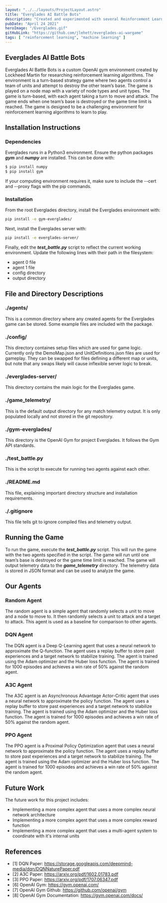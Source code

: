 ```yaml
---
layout: "../../layouts/ProjectLayout.astro"
title: "Everglades AI Battle Bots"
description: "Created and experimented with several Reinforcement Learning Agents including DQN, A3C, and PPO to play in Lockheed Martin’s OpenAI Gym environment: “Everglades”"
pubDate: "April 24 2021"
heroImage: "/Everglades.gif"
gitHubLink: "https://github.com/jlehett/everglades-ai-wargame"
tags: [ "reinforcement learning", "machine learning" ]
---
```


## Everglades AI Battle Bots

Everglades AI Battle Bots is a custom OpenAI gym environment created by Lockheed Martin for researching reinforcement learning algorithms. The environment is a turn-based strategy game where two agents control a team of units and attempt to destroy the other team’s base. The game is played on a node map with a variety of node types and unit types. The game is turn-based, with each agent taking a turn to move and attack. The game ends when one team’s base is destroyed or the game time limit is reached. The game is designed to be a challenging environment for reinforcement learning algorithms to learn to play.

## Installation Instructions
### Dependencies
Everglades runs in a Python3 environment. Ensure the python packages ***gym*** and ***numpy*** are installed. This can be done with:
```bash
$ pip install numpy
$ pip install gym
```
If your computing environment requires it, make sure to include the --cert and --proxy flags with the pip commands.

### Installation
From the root Everglades directory, install the Everglades environment with:
```bash
pip install -e gym-everglades/
```
Next, install the Everglades server with:
```bash
pip install -e everglades-server/
```
Finally, edit the ***test_battle.py*** script to reflect the current working environment. Update the following lines with their path in the filesystem:
*  agent 0 file
*  agent 1 file
*  config directory
*  output directory

## File and Directory Descriptions

### ./agents/

This is a common directory where any created agents for the Everglades game can be stored. Some example files are included with the package.

### ./config/

This directory containes setup files which are used for game logic. Currently only the DemoMap.json and UnitDefinitions.json files are used for gameplay. They can be swapped for files defining a different map or units, but note that any swaps likely will cause inflexible server logic to break.

### ./everglades-server/

This directory contains the main logic for the Everglades game. 

### ./game_telemetry/

This is the default output directory for any match telemetry output. It is only populated locally and not stored in the git repository.

### ./gym-everglades/

This directory is the OpenAI Gym for project Everglades. It follows the Gym API standards.

### ./test_battle.py

This is the script to execute for running two agents against each other.

### ./README.md

This file, explaining important directory structure and installation requirements.

### ./.gitignore

This file tells git to ignore compiled files and telemetry output. 

## Running the Game

To run the game, execute the ***test_battle.py*** script. This will run the game with the two agents specified in the script. The game will run until one team’s base is destroyed or the game time limit is reached. The game will output telemetry data to the ***game_telemetry*** directory. The telemetry data is stored in JSON format and can be used to analyze the game.

## Our Agents

### Random Agent

The random agent is a simple agent that randomly selects a unit to move and a node to move to. It then randomly selects a unit to attack and a target to attack. This agent is used as a baseline for comparison to other agents.

### DQN Agent

The DQN agent is a Deep Q-Learning agent that uses a neural network to approximate the Q-function. The agent uses a replay buffer to store past experiences and a target network to stabilize training. The agent is trained using the Adam optimizer and the Huber loss function. The agent is trained for 1000 episodes and achieves a win rate of 50% against the random agent.

### A3C Agent

The A3C agent is an Asynchronous Advantage Actor-Critic agent that uses a neural network to approximate the policy function. The agent uses a replay buffer to store past experiences and a target network to stabilize training. The agent is trained using the Adam optimizer and the Huber loss function. The agent is trained for 1000 episodes and achieves a win rate of 50% against the random agent.

### PPO Agent

The PPO agent is a Proximal Policy Optimization agent that uses a neural network to approximate the policy function. The agent uses a replay buffer to store past experiences and a target network to stabilize training. The agent is trained using the Adam optimizer and the Huber loss function. The agent is trained for 1000 episodes and achieves a win rate of 50% against the random agent.

## Future Work

The future work for this project includes:

*  Implementing a more complex agent that uses a more complex neural network architecture
*  Implementing a more complex agent that uses a more complex reward function
*  Implementing a more complex agent that uses a multi-agent system to coordinate with it's internal units

## References
    
*    [1] DQN Paper: https://storage.googleapis.com/deepmind-media/dqn/DQNNaturePaper.pdf
*    [2] A3C Paper: https://arxiv.org/pdf/1602.01783.pdf
*    [3] PPO Paper: https://arxiv.org/pdf/1707.06347.pdf
*    [6] OpenAI Gym: https://gym.openai.com/
*    [7] OpenAI Gym Github: https://github.com/openai/gym
*    [8] OpenAI Gym Documentation: https://gym.openai.com/docs/